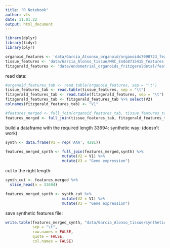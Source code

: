 ```yaml
---
title: "R Notebook"
author: vfs
date: 11.01.22
output: html_document
---
```



```r
library(dplyr)
library(tidyr)
library(plyr)

organoid_features <- 'data/Garcia_Alsonso_organoid/organoids7090723_features.tsv'
tissue_features <- 'data/Garcia_Alonso_tissue/MRC_Endo8715415_features.tsv'
fitzgerald_features <- 'data/endometrial_organoids_fritzgeraldetal/features.tsv'

```

read data:
```r
#organoid_features_tab <- read.table(organoid_features, sep = "\t")
tissue_features_tab <- read.table(tissue_features, sep = "\t")
fitzgerald_features_tab <- read.table(fitzgerald_features, sep = "\t")
fitzgerald_features_tab <- fitzgerald_features_tab %>% select(V2)
colnames(fitzgerald_features_tab) <- "V1"

#features_merged <- full_join(organoid_features_tab, tissue_features_tab, fitzgerald_features_tab)
features_merged <- full_join(tissue_features_tab, fitzgerald_features_tab)
```

build a dataframe with the required length 33694:
synthetic way: (doesn't work)
```r
synth <- data.frame(V1 = rep('AAA', 4281))

features_merged_synth <- full_join(features_merged,synth) %>%
                         mutate(V2 = V1) %>%
                         mutate(V3 = "Gene expression")

```
cut to the right length:
```r

synth_cut <- features_merged %>% 
  slice_head(n = 33694)

features_merged_synth <- synth_cut %>%
                         mutate(V2 = V1) %>%
                         mutate(V3 = "Gene expression")
```

save synthetic features file:

```r
write.table(features_merged_synth, "data/Garcia_Alonso_tissue/synthetic_features.tsv",
            sep = "\t",
            row.names = FALSE,
            quote = FALSE,
            col.names = FALSE)
```


